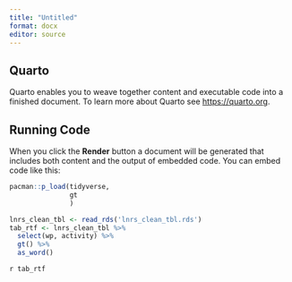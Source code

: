 ```yaml
---
title: "Untitled"
format: docx
editor: source
---
```


## Quarto

Quarto enables you to weave together content and executable code into a finished document. To learn more about Quarto see <https://quarto.org>.

## Running Code

When you click the **Render** button a document will be generated that includes both content and the output of embedded code. You can embed code like this:

```r
pacman::p_load(tidyverse,
               gt
               )

lnrs_clean_tbl <- read_rds('lnrs_clean_tbl.rds')
tab_rtf <- lnrs_clean_tbl %>% 
  select(wp, activity) %>% 
  gt() %>% 
  as_word() 
```

`r tab_rtf`
